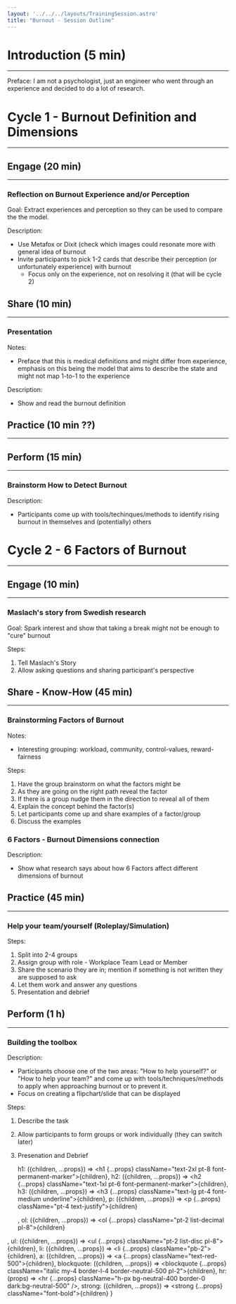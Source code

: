 ```yaml
---
layout: '../../../layouts/TrainingSession.astro'
title: "Burnout - Session Outline"
---
```


# Introduction (5 min)
---

Preface: I am not a psychologist, just an engineer who went through an
experience and decided to do a lot of research.

# Cycle 1 - Burnout Definition and Dimensions
---

## Engage (20 min)
---

### Reflection on Burnout Experience and/or Perception
Goal: Extract experiences and perception so they can be used to compare the the
model.

Description:
- Use Metafox or Dixit (check which images could resonate more with general
  idea of burnout
- Invite participants to pick 1-2 cards that describe their perception (or
  unfortunately experience) with burnout
  - Focus only on the experience, not on resolving it (that will be cycle 2)

## Share (10 min)
---

### Presentation
Notes:
- Preface that this is medical definitions and might differ from experience,
  emphasis on this being the model that aims to describe the state and might not
  map 1-to-1 to the experience

Description:
- Show and read the burnout definition

## Practice (10 min ??)
---

## Perform (15 min)
---

### Brainstorm How to Detect Burnout

Description:
- Participants come up with tools/techinques/methods to identify rising burnout
  in themselves and (potentially) others

# Cycle 2 - 6 Factors of Burnout
---

## Engage (10 min)
---

### Maslach's story from Swedish research
Goal: Spark interest and show that taking a break might not be enough to "cure"
burnout

Steps:
1. Tell Maslach's Story
2. Allow asking questions and sharing participant's perspective

## Share - Know-How (45 min)
---

### Brainstorming Factors of Burnout
Notes:
- Interesting grouping: workload, community, control-values, reward-fairness

Steps:
1. Have the group brainstorm on what the factors might be
2. As they are going on the right path reveal the factor
3. If there is a group nudge them in the direction to reveal all of them
4. Explain the concept behind the factor(s)
5. Let participants come up and share examples of a factor/group
6. Discuss the examples

### 6 Factors - Burnout Dimensions connection

Description:
- Show what research says about how 6 Factors affect different dimensions of
  burnout

## Practice (45 min)
---

### Help your team/yourself (Roleplay/Simulation)

Steps:
1. Split into 2-4 groups
2. Assign group with role - Workplace Team Lead or Member
3. Share the scenario they are in; mention if something is not written they are
   supposed to ask
4. Let them work and answer any questions 
5. Presentation and debrief

## Perform (1 h)
---

### Building the toolbox

Description:
- Participants choose one of the two areas: "How to help yourself?" or "How to
  help your team?" and come up with tools/techniques/methods to apply when
  approaching burnout or to prevent it.
- Focus on creating a flipchart/slide that can be displayed 

Steps:
1. Describe the task
2. Allow participants to form groups or work individually (they can switch
later)
3. Presenation and Debrief


    h1: ({children, ...props}) => <h1 {...props} className="text-2xl pt-8 font-permanent-marker">{children}</h1>,
    h2: ({children, ...props}) => <h2 {...props} className="text-1xl pt-6 font-permanent-marker">{children}</h2>,
    h3: ({children, ...props}) => <h3 {...props} className="text-lg pt-4 font-medium underline">{children}</h3>,
    p: ({children, ...props}) => <p {...props} className="pt-4 text-justify">{children}</p>,
    ol: ({children, ...props}) => <ol {...props} className="pt-2 list-decimal pl-8">{children}</ol>,
    ul: ({children, ...props}) => <ul {...props} className="pt-2 list-disc pl-8">{children}</ul>,
    li: ({children, ...props}) => <li {...props} className="pb-2">{children}</li>,
    a: ({children, ...props}) => <a {...props} className="text-red-500">{children}</a>,
    blockquote: ({children, ...props}) => <blockquote {...props} className="italic my-4 border-l-4 border-neutral-500 pl-2">{children}</blockquote>,
    hr: (props) => <hr {...props} className="h-px bg-neutral-400 border-0 dark:bg-neutral-500" />,
    strong: ({children, ...props}) => <strong {...props} className="font-bold">{children}</strong>
}
